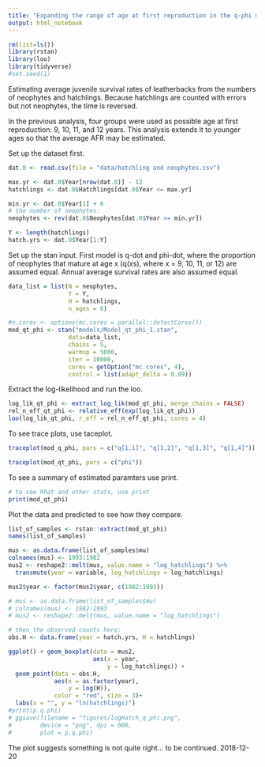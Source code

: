 ```yaml
---
title: "Expanding the range of age at first reproduction in the q-phi model"
output: html_notebook
---
```



```r
rm(list=ls())
library(rstan)
library(loo)
library(tidyverse)
#set.seed(1)
```

Estimating average juvenile survival rates of leatherbacks from the numbers of neophytes and hatchlings. Because hatchlings are counted with errors but not neophytes, the time is reversed.

In the previous analysis, four groups were used as possible age at first reproduction:  9, 10, 11, and 12 years. This analysis extends it to younger ages so that the average AFR may be estimated. 

Set up the dataset first.
```r

dat.0 <- read.csv(file = "data/hatchling and neophytes.csv")

max.yr <- dat.0$Year[nrow(dat.0)] - 12
hatchlings <- dat.0$Hatchlings[dat.0$Year <= max.yr]

min.yr <- dat.0$Year[1] + 6
# the number of neophytes:
neophytes <- rev(dat.0$Neophytes[dat.0$Year >= min.yr])

Y <- length(hatchlings)  
hatch.yrs <- dat.0$Year[1:Y]
```

Set up the stan input. First model is q-dot and phi-dot, where the proportion of neophytes that mature at age x (q(xs), where x = 9, 10, 11, or 12) are assumed equal.  Annual average survival rates are also assumed equal. 

```r
data_list = list(N = neophytes,
                 Y = Y, 
                 H = hatchlings,
                 n_ages = 6)

#n.cores <- options(mc.cores = parallel::detectCores())
mod_qt_phi <- stan("models/Model_qt_phi_1.stan", 
                 data=data_list, 
                 chains = 5, 
                 warmup = 5000,
                 iter = 10000,
                 cores = getOption("mc.cores", 4),
                 control = list(adapt_delta = 0.99))

```

Extract the log-likelihood and run the loo.
```r
log_lik_qt_phi <- extract_log_lik(mod_qt_phi, merge_chains = FALSE)
rel_n_eff_qt_phi <- relative_eff(exp(log_lik_qt_phi))
loo(log_lik_qt_phi, r_eff = rel_n_eff_qt_phi, cores = 4)

```

To see trace plots, use taceplot.

```r
traceplot(mod_q_phi, pars = c("q[1,1]", "q[1,2]", "q[1,3]", "q[1,4]"))

```

```r
traceplot(mod_qt_phi, pars = c("phi"))

```

To see a summary of estimated paramters use print.
```r
# to see Rhat and other stats, use print
print(mod_qt_phi)

```

Plot the data and predicted to see how they compare.

```r
list_of_samples <- rstan::extract(mod_qt_phi)
names(list_of_samples)

mus <- as.data.frame(list_of_samples$mu)
colnames(mus) <- 1993:1982
mus2 <- reshape2::melt(mus, value.name = "log_hatchlings") %>%
  transmute(year = variable, log_hatchlings = log_hatchlings)

mus2$year <- factor(mus2$year, c(1982:1993))

# mus <- as.data.frame(list_of_samples$mu)
# colnames(mus) <- 1982:1993
# mus2 <- reshape2::melt(mus, value.name = "log_hatchlings")

# then the observed counts here:
obs.H <- data.frame(year = hatch.yrs, H = hatchlings)

ggplot() + geom_boxplot(data = mus2,
                        aes(x = year, 
                            y = log_hatchlings)) + 
  geom_point(data = obs.H,
             aes(x = as.factor(year), 
                 y = log(H)),
             color = "red", size = 3)+ 
  labs(x = "", y = "ln(hatchlings)")
#print(p.q.phi)
# ggsave(filename = "figures/logHatch_q_phi.png",
#        device = "png", dpi = 600,
#        plot = p.q.phi)

```


The plot suggests something is not quite right... to be continued. 2018-12-20

